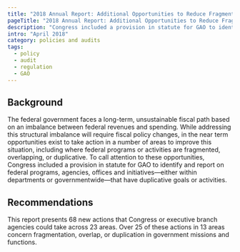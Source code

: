 ```yaml
---
title: "2018 Annual Report: Additional Opportunities to Reduce Fragmentation, Overlap, and Duplication and Achieve Other Financial Benefits"
pageTitle: "2018 Annual Report: Additional Opportunities to Reduce Fragmentation, Overlap, and Duplication and Achieve Other Financial Benefits"
description: "Congress included a provision in statute for GAO to identify and report on federal programs, agencies, offices and initiatives—either within departments or governmentwide—that have duplicative goals or activities."
intro: "April 2018"
category: policies and audits
tags:
  - policy
  - audit
  - regulation
  - GAO
---
```



<LinkButton link="https://www.gao.gov/products/GAO-18-371SP" text="View full audit" />

## Background

The federal government faces a long-term, unsustainable fiscal path based on an imbalance between federal revenues and spending. While addressing this structural imbalance will require fiscal policy changes, in the near term opportunities exist to take action in a number of areas to improve this situation, including where federal programs or activities are fragmented, overlapping, or duplicative. To call attention to these opportunities, Congress included a provision in statute for GAO to identify and report on federal programs, agencies, offices and initiatives—either within departments or governmentwide—that have duplicative goals or activities.

## Recommendations

This report presents 68 new actions that Congress or executive branch agencies could take across 23 areas. Over 25 of these actions in 13 areas concern fragmentation, overlap, or duplication in government missions and functions.
